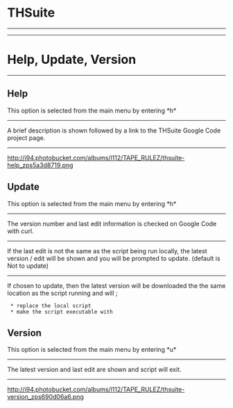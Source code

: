 = THSuite =
----
----
= Help, Update, Version = 
----
== Help == 
This option is selected from the main menu by entering *h*
----
A brief description is shown followed by a link to the THSuite Google Code project page.
----
http://i94.photobucket.com/albums/l112/TAPE_RULEZ/thsuite-help_zps5a3d8719.png

== Update == 
This option is selected from the main menu by entering *h*
----
The version number and last edit information is checked on Google Code with curl.
----
If the last edit is not the same as the script being run locally, the latest version / edit will be shown and you will be prompted to update.
(default is Not to update)
----
If chosen to update, then the latest version will be downloaded the the same location as the script running and will ; 
  * replace the local script
  * make the script executable with {{{chmod +x thsuite.sh}}}



== Version == 
This option is selected from the main menu by entering *u*
----
The latest version and last edit are shown and script will exit.
----
http://i94.photobucket.com/albums/l112/TAPE_RULEZ/thsuite-version_zps690d06a6.png